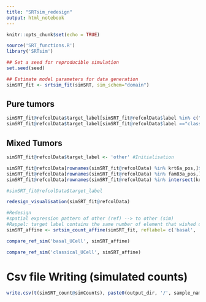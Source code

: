 ```yaml
---
title: "SRTsim_redesign"
output: html_notebook
---
```


```r
knitr::opts_chunk$set(echo = TRUE)
```

```r
source('SRT_functions.R')
library('SRTsim')
```

```r
## Set a seed for reproducible simulation
set.seed(seed)

## Estimate model parameters for data generation
simSRT_fit <- srtsim_fit(simSRT, sim_schem="domain")
```

## Pure tumors
```r
simSRT_fit@refcolData$target_label[simSRT_fit@refcolData$label %in% c("basal", 'other', "classical and basal")] <- "other"
simSRT_fit@refcolData$target_label[simSRT_fit@refcolData$label =="classical"] <- "classical"
```

## Mixed Tumors

```r

simSRT_fit@refcolData$target_label <- 'other' #Initialisation

simSRT_fit@refcolData[rownames(simSRT_fit@refcolData) %in% krt6a_pos,]$target_label <- 'basal'
simSRT_fit@refcolData[rownames(simSRT_fit@refcolData) %in% fam83a_pos,]$target_label <- 'classical'
simSRT_fit@refcolData[rownames(simSRT_fit@refcolData) %in% intersect(krt6a_pos, fam83a_pos),]$target_label<- 'classical and basal'

#simSRT_fit@refcolData$target_label
```

```r
redesign_visualisation(simSRT_fit@refcolData)
```

```r
#Redesign
#spatial expression pattern of other (ref) --> to other (sim)
#Rappel: target label contains the same number of element that wished domains
simSRT_affine <- srtsim_count_affine(simSRT_fit, reflabel= c('basal', 'other'), targetlabel = c('basal', 'other'), nn_func = 'ransam' )
``` 

```r
compare_ref_sim('basal_UCell', simSRT_affine)
```

```r
compare_ref_sim('classical_UCell', simSRT_affine)
```

# Csv file Writing (simulated counts)
```r
write.csv(t(simSRT_count@simCounts), paste0(output_dir, '/', sample_name, '_', seed,'.csv'))
```